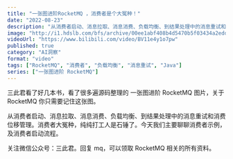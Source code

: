 ```yaml
---
title: "一张图进阶RocketMQ ，消费者是个大冤种！"
date: "2022-08-23"
description: "从消费者启动、消息拉取、消息消费、负载均衡、到结果处理中的消息重试和消费位移管理。消费者大冤种，纯纯打工人是石锤了。"
image: "http://i1.hdslb.com/bfs/archive/00ee1abf408b4d5470b5f03434a2edd90877cb06.jpg"
videoUrl: "https://www.bilibili.com/video/BV11e4y1o7pw"
published: true
category: "AI洞察"
format: "video"
tags: ["RocketMQ", "消费者", "负载均衡", "消息重试", "Java"]
series: ["一张图进阶 RocketMQ"]
---
```


三此君看了好几本书，看了很多遍源码整理的 一张图进阶 RocketMQ 图片，关于 RocketMQ 你只需要记住这张图。

从消费者启动、消息拉取、消息消费、负载均衡、到结果处理中的消息重试和消费位移管理。消费者大冤种，纯纯打工人是石锤了。今天我们主要聊聊消费者示例，及消费者启动流程。

关注微信公众号：三此君。回复 mq，可以领取 RocketMQ 相关的所有资料。
